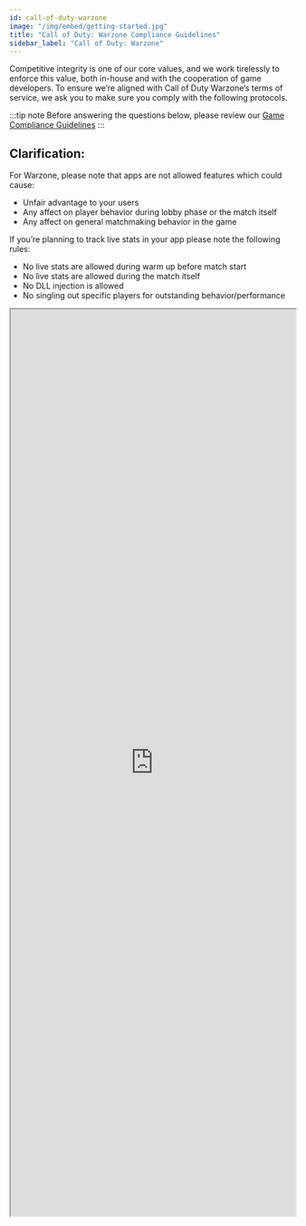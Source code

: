 ```yaml
---
id: call-of-duty-warzone
image: "/img/embed/getting-started.jpg"
title: "Call of Duty: Warzone Compliance Guidelines"
sidebar_label: "Call of Duty: Warzone"
---
```


<GameInfo gameID={21626} showCompliance={false} showDocs={true}/>

Competitive integrity is one of our core values, and we work tirelessly to enforce this value, both in-house and with the cooperation of game developers. 
To ensure we’re aligned with Call of Duty Warzone’s terms of service, we ask you to make sure you comply with the following protocols.

:::tip note
Before answering the questions below, please review our [Game Compliance Guidelines](../getting-started/game-compliance)
:::

## Clarification: 
For Warzone,  please note that apps are not allowed features which could cause:
* Unfair advantage to your users
* Any affect on player behavior during lobby phase or the match itself
* Any affect on general matchmaking behavior in the game

If you’re planning to track live stats in your app please note the following rules:
* No live stats are allowed during warm up before match start
* No live stats are allowed during the match itself 
* No DLL injection is allowed 
* No singling out specific players for outstanding behavior/performance

<iframe src="https://forms.monday.com/forms/embed/22a901e0adfeec67dbde029b3552d21e" width="100%" height="1600px"> </iframe>

